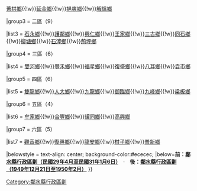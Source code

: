 {{Navbox

|name = 鄰水縣行政區劃（民國31年1月6日至民國38年12月21日）

|title = [[鄰水縣]]行政區劃（民國31年1月6日至民國38年12月21日）

|above = |image =|state = {{{state<includeonly>|collapsed</includeonly>}}}

|group1style = background: #ececec; vertical-align: text-top; text-align: center

|group1 = 六[[區]]

|list1style = background: #ececec; vertical-align: text-top; text-align: center;

|list1 = [[鎮]]、[[鄉]]（35個鄉鎮，464保，4502甲）

|group2 = 一區（5）

|list2 = [[鼎屏鎮]]{{!w}}[[菁拱鄉]]{{!w}}[[延金鄉]]{{!w}}[[挹爽鄉]]{{!w}}[[解慍鄉]]

|group3 = 二區（9）

|list3 =  [[石永鄉]]{{!w}}[[護鄰鄉]]{{!w}}[[興仁鄉_(鄰水縣)|興仁鄉]]{{!w}}[[王家鄉 (鄰水縣)|王家鄉]]{{!w}}[[三古鄉]]{{!w}}[[同石鄉]]{{!w}}[[柳塘鄉]]{{!w}}[[石滓鄉]]{{!w}}[[荊坪鄉]]

|group4 = 三區（6）

|list4 =  [[雙河鄉 (鄰水縣)|雙河鄉]]{{!w}}[[豐禾鄉]]{{!w}}[[福星鄉 (鄰水縣)|福星鄉]]{{!w}}[[復盛鄉 (鄰水縣)|復盛鄉]]{{!w}}[[八耳鄉]]{{!w}}[[袁市鄉]]

|group5 = 四區（6）

|list5 =  [[雙龍鄉 (鄰水縣)|雙龍鄉]]{{!w}}[[人大鄉]]{{!w}}[[九龍鄉 (鄰水縣)|九龍鄉]]{{!w}}[[御臨鄉]]{{!w}}[[九峰鄉]]{{!w}}[[梁板鄉]]

|group6 = 五區（4）

|list6 =  [[牟家鄉]]{{!w}}[[合豐鄉]]{{!w}}[[罈同鄉]]{{!w}}[[高興鄉]]

|group7 = 六區（5）

|list7 =  [[觀音鄉_(鄰水縣)|觀音鄉]]{{!w}}[[復興鄉_(鄰水縣)|復興鄉]]{{!w}}[[龍安鄉_(鄰水縣)|龍安鄉]]{{!w}}[[柑子鄉_(鄰水縣)|柑子鄉]]{{!w}}[[普新鄉]]

|belowstyle = text-align: center; background-color:#ececec;
|below='''前：[[Template:鄰水縣行政區劃（民國29年4月至民國31年1月6日）|鄰水縣行政區劃（民國29年4月至民國31年1月6日）]]　'''·'''　後：[[Template:四川省鄰水縣行政區劃（1949年12月21日至1950年2月）|鄰水縣行政區劃（1949年12月21日至1950年2月）]]'''
}}
[[Category:鄰水縣行政區劃]]
<noinclude>
[[Category:鄰水縣行政區劃| ]]
</noinclude>